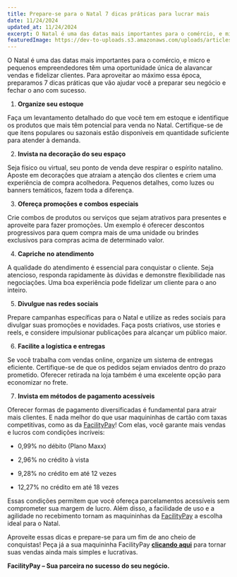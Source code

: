 ```yaml
---
title: Prepare-se para o Natal 7 dicas práticas para lucrar mais
date: 11/24/2024
updated_at: 11/24/2024
excerpt: O Natal é uma das datas mais importantes para o comércio, e micro e pequenos empreendedores têm uma oportunidade única de alavancar vendas e fidelizar clientes. Para aproveitar ao máximo essa época, preparamos 7 dicas práticas que vão ajudar você a preparar seu negócio e fechar o ano com sucesso.
featuredImage: https://dev-to-uploads.s3.amazonaws.com/uploads/articles/us0isgec49gyoaxr2kv6.jpg
---
```


O Natal é uma das datas mais importantes para o comércio, e micro e pequenos empreendedores têm uma oportunidade única de alavancar vendas e fidelizar clientes. Para aproveitar ao máximo essa época, preparamos 7 dicas práticas que vão ajudar você a preparar seu negócio e fechar o ano com sucesso.

1.  **Organize seu estoque**

Faça um levantamento detalhado do que você tem em estoque e identifique os produtos que mais têm potencial para venda no Natal. Certifique-se de que itens populares ou sazonais estão disponíveis em quantidade suficiente para atender à demanda.

2.  **Invista na decoração do seu espaço**

Seja físico ou virtual, seu ponto de venda deve respirar o espírito natalino. Aposte em decorações que atraiam a atenção dos clientes e criem uma experiência de compra acolhedora. Pequenos detalhes, como luzes ou banners temáticos, fazem toda a diferença.

3.  **Ofereça promoções e combos especiais**

Crie combos de produtos ou serviços que sejam atrativos para presentes e aproveite para fazer promoções. Um exemplo é oferecer descontos progressivos para quem compra mais de uma unidade ou brindes exclusivos para compras acima de determinado valor.

4.  **Capriche no atendimento**

A qualidade do atendimento é essencial para conquistar o cliente. Seja atencioso, responda rapidamente às dúvidas e demonstre flexibilidade nas negociações. Uma boa experiência pode fidelizar um cliente para o ano inteiro.

5.  **Divulgue nas redes sociais**

Prepare campanhas específicas para o Natal e utilize as redes sociais para divulgar suas promoções e novidades. Faça posts criativos, use stories e reels, e considere impulsionar publicações para alcançar um público maior.

6.  **Facilite a logística e entregas**

Se você trabalha com vendas online, organize um sistema de entregas eficiente. Certifique-se de que os pedidos sejam enviados dentro do prazo prometido. Oferecer retirada na loja também é uma excelente opção para economizar no frete.

7.  **Invista em métodos de pagamento acessíveis**

Oferecer formas de pagamento diversificadas é fundamental para atrair mais clientes. E nada melhor do que usar maquininhas de cartão com taxas competitivas, como as da [FacilityPay](https://facilitypay.com.br/)! Com elas, você garante mais vendas e lucros com condições incríveis:

- 0,99% no débito (Plano Maxx)

- 2,96% no crédito à vista

- 9,28% no crédito em até 12 vezes

- 12,27% no crédito em até 18 vezes

Essas condições permitem que você ofereça parcelamentos acessíveis sem comprometer sua margem de lucro. Além disso, a facilidade de uso e a agilidade no recebimento tornam as maquininhas da [FacilityPay](https://facilitypay.com.br/) a escolha ideal para o Natal.

Aproveite essas dicas e prepare-se para um fim de ano cheio de conquistas! Peça já a sua maquininha FacilityPay **[clicando aqui](https://facilitypay.com.br/)** para tornar suas vendas ainda mais simples e lucrativas.

**FacilityPay – Sua parceira no sucesso do seu negócio.**
